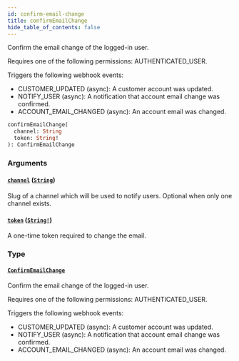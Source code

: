 ```yaml
---
id: confirm-email-change
title: confirmEmailChange
hide_table_of_contents: false
---
```


Confirm the email change of the logged-in user.

Requires one of the following permissions: AUTHENTICATED_USER.

Triggers the following webhook events:

- CUSTOMER_UPDATED (async): A customer account was updated.
- NOTIFY_USER (async): A notification that account email change was confirmed.
- ACCOUNT_EMAIL_CHANGED (async): An account email was changed.

```graphql
confirmEmailChange(
  channel: String
  token: String!
): ConfirmEmailChange
```

### Arguments

#### [`channel`](#) ([`String`](../../../developer/api-reference/scalars/string))

Slug of a channel which will be used to notify users. Optional when only one channel exists.

#### [`token`](#) ([`String!`](../../../developer/api-reference/scalars/string))

A one-time token required to change the email.

### Type

#### [`ConfirmEmailChange`](../../../developer/api-reference/objects/confirm-email-change)

Confirm the email change of the logged-in user.

Requires one of the following permissions: AUTHENTICATED_USER.

Triggers the following webhook events:

- CUSTOMER_UPDATED (async): A customer account was updated.
- NOTIFY_USER (async): A notification that account email change was confirmed.
- ACCOUNT_EMAIL_CHANGED (async): An account email was changed.
